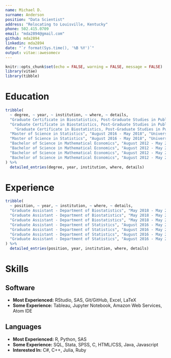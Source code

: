 ```yaml
---
name: Michael D.
surname: Anderson
position: "Data Scientist"
address: "Relocating to Louisville, Kentucky"
phone: 502.415.0709
email: "mda2894@gmail.com"
github: mda2894
linkedin: mda2894
date: "`r format(Sys.time(), '%B %Y')`"
output: vitae::awesomecv
---
```


```r
knitr::opts_chunk$set(echo = FALSE, warning = FALSE, message = FALSE)
library(vitae)
library(tibble)
```

# Education

```r
tribble(
  ~ degree, ~ year, ~ institution, ~ where, ~ details,
  "Graduate Certificate in Biostatistics, Post-Graduate Studies in Public Health", "August 2018 - May 2020", "University of Kentucky", "Lexington, KY", "Recipient of full-time graduate assistantship, including full tuition scholarship",
  "Graduate Certificate in Biostatistics, Post-Graduate Studies in Public Health", "August 2018 - May 2020", "University of Kentucky", "Lexington, KY", "Primary course of study focused on application of statistical methods to public health research, including coursework in data mining, longitudinal data analysis, generalized linear models, nonparametric statistics, causal inference, epidemiology, and statistical genetics",
    "Graduate Certificate in Biostatistics, Post-Graduate Studies in Public Health", "August 2018 - May 2020", "University of Kentucky", "Lexington, KY", "Performed independent research into the development of novel nonparametric regression techniques, with the aim of publishing my own statistical software package in R",
  "Master of Science in Statistics", "August 2016 - May 2018", "University of Kentucky", "Lexington, KY", "Recipient of full-time graduate assistantship, including full tuition scholarship",
  "Master of Science in Statistics", "August 2016 - May 2018", "University of Kentucky", "Lexington, KY", "Primary course of study focused on advanced statistical theory and application, including coursework in machine learning, computational statistics, advanced data analysis, clinical trials, survival analysis, and experimental design",
  "Bachelor of Science in Mathematical Economics", "August 2012 - May 2016", "University of Kentucky", "Lexington, KY", "Summa Cum Laude, Departmental Honors",
  "Bachelor of Science in Mathematical Economics", "August 2012 - May 2016", "University of Kentucky", "Lexington, KY", "Recipient of Academic Excellence Scholarship and Alumni Collegiate Plate Scholarship",
  "Bachelor of Science in Mathematical Economics", "August 2012 - May 2016", "University of Kentucky", "Lexington, KY", "Officer of UK Economics Society, founding member of UK Quiz Bowl team",
  "Bachelor of Science in Mathematical Economics", "August 2012 - May 2016", "University of Kentucky", "Lexington, KY", "Primary course of study focused on quantitative methods in economics, including coursework in game theory, econometrics, and computer programming, with graduate-level coursework in probability, statistical inference, quantitative economics, and symbolic logic"
) %>% 
  detailed_entries(degree, year, institution, where, details)
```

# Experience
```r
tribble(
  ~ position, ~ year, ~ institution, ~ where, ~ details,
  "Graduate Assistant - Department of Biostatistics", "May 2018 - May 2020", "University of Kentucky", "Lexington, KY", "Assisted primary instructors for undergraduate introductory biostatistics courses, as well as graduate courses in survival analysis, generalized linear models, and public health biostatistics",
  "Graduate Assistant - Department of Biostatistics", "May 2018 - May 2020", "University of Kentucky", "Lexington, KY", "Performed research duties for healthcare researchers in the University's Center for Clinical and Translational Sciences (CCTS), and professors in the Department of Health Management and Policy",
  "Graduate Assistant - Department of Biostatistics", "May 2018 - May 2020", "University of Kentucky", "Lexington, KY", "Prepared material for workshop on survival analysis in SAS, through the Biostatistics, Epidemiology, and Research Design (BERD) core of the CCTS",
  "Graduate Assistant - Department of Statistics", "August 2016 - May 2018", "University of Kentucky", "Lexington, KY", "Assisted primary instructors for STA 296 (introductory course in statistical methods), as well as an online graduate course in bayesian data analysis",
  "Graduate Assistant - Department of Statistics", "August 2016 - May 2018", "University of Kentucky", "Lexington, KY", "Managed my own section of STA 296 as the primary instructor, which included preparing lecture material, assignments, and exams for a class of over 30 students",
  "Graduate Assistant - Department of Statistics", "August 2016 - May 2018", "University of Kentucky", "Lexington, KY", "Improved student performance through in-person and digital office hours for my own students, and tutoring sessions for all STA 296 students (over 750 in total each semester)",
  "Graduate Assistant - Department of Statistics", "August 2016 - May 2018", "University of Kentucky", "Lexington, KY", "Led multiple statistical programming workshops in R and SAS through the University's Quantitative Initiative for Policy and Social Research (QIPSR), including workshops on introductory programming, data analysis, and data visualization"
) %>% 
  detailed_entries(position, year, institution, where, details)
```

# Skills

## Software
- **Most Experienced:** RStudio, SAS, Git/GitHub, Excel, LaTeX
- **Some Experience:** Tableau, Jupyter Notebook, Amazon Web Services, Atom IDE

## Languages
- **Most Experienced:** R, Python, SAS
- **Some Experience:** SQL, Stata, SPSS, C, HTML/CSS, Java, Javascript
- **Interested In:** C#, C++, Julia, Ruby